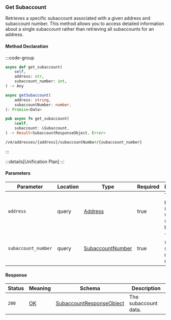 ### Get Subaccount

Retrieves a specific subaccount associated with a given address and subaccount number.
This method allows you to access detailed information about a single subaccount rather than retrieving all subaccounts for an address.

#### Method Declaration

:::code-group

```python [Python]
async def get_subaccount(
    self,
    address: str,
    subaccount_number: int,
) -> Any
```

```typescript [TypeScript]
async getSubaccount(
    address: string,
    subaccountNumber: number,
): Promise<Data>
```

```rust [Rust]
pub async fn get_subaccount(
    &self,
    subaccount: &Subaccount,
) -> Result<SubaccountResponseObject, Error>
```

```url [API]
/v4/addresses/{address}/subaccountNumber/{subaccount_number}
```

:::

:::details[Unification Plan]
:::

#### Parameters

| Parameter           | Location | Type               | Required    | Description                                          |
| ------------------- | -------- | ------------------ | ----------- | ---------------------------------------------------- |
| `address`           | query    | [Address]          | true        | The primary address to which the subaccount belongs. |
| `subaccount_number` | query    | [SubaccountNumber] | true        | The specific subaccount number to retrieve.          |

#### Response

| Status | Meaning     | Schema                          | Description          |
| ------ | ----------- | ------------------------------- | -------------------- |
| `200`  | [OK]        | [SubaccountResponseObject]      | The subaccount data. |

[Address]: /types/address
[SubaccountNumber]: /types/subaccount_number
[OK]: https://datatracker.ietf.org/doc/html/rfc7231#section-6.3.1
[SubaccountResponseObject]: /types/subaccount_response_object
